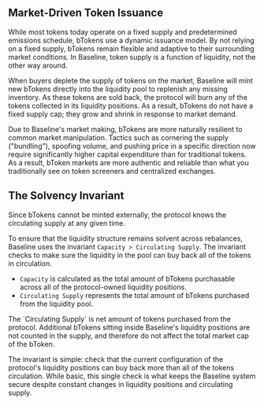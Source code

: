 
## Market-Driven Token Issuance

While most tokens today operate on a fixed supply and predetermined emissions schedule, bTokens use a dynamic
issuance model. By not relying on a fixed supply, bTokens remain flexible and adaptive to their surrounding
market conditions. In Baseline, token supply is a function of liquidity, not the other way around.

When buyers deplete the supply of tokens on the market, Baseline will mint new bTokens directly into the 
liquidity pool to replenish any missing inventory. As these tokens are sold back, the protocol will burn 
any of the tokens collected in its liquidity positions. As a result, bTokens do not have a fixed supply cap; 
they grow and shrink in response to market demand.

Due to Baseline's market making, bTokens are more naturally resilient to common market manipulation. Tactics 
such as cornering the supply ("bundling"), spoofing volume, and pushing price in a specific direction now 
require significantly higher capital expenditure than for traditional tokens. As a result, bToken markets are
more authentic and reliable than what you traditionally see on token screeners and centralized exchanges.

## The Solvency Invariant

Since bTokens cannot be minted externally, the protocol knows the circulating supply at any given time. 

To ensure that the liquidity structure remains solvent across rebalances, Baseline uses the invariant `Capacity > Circulating Supply`. 
The invariant checks to make sure the liquidity in the pool can buy back all of the tokens in circulation.

- `Capacity` is calculated as the total amount of bTokens purchasable across all of the 
protocol-owned liquidity positions. 
- `Circulating Supply` represents the total amount of bTokens purchased from the liquidity pool.

<Callout>
  The `Circulating Supply` is net amount of tokens purchased from the protocol. Additional bTokens sitting 
  inside Baseline's liquidity positions are not counted in the supply, and therefore do not affect the total market cap 
  of the bToken.
</Callout>

The invariant is simple: check that the current configuration of the protocol's liquidity positions can 
buy back more than all of the tokens circulation. While basic, this single check is what keeps the Baseline 
system secure despite constant changes in liquidity positions and circulating supply.